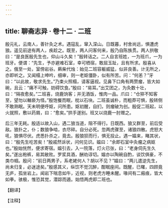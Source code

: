 ```yaml
---
---
---
```

title: 聊斋志异 · 卷十二 · 二班
---

殷元礼，云南人，善针灸之术。遇寇乱，窜入深山。日既暮，村舍尚远，惧遭虎狼。遥见前途有两人，疾趁之。既至，两人问客何来，殷乃自陈族贯。两人拱敬曰：“是良医殷先生也，仰山斗久矣！”殷转诘之。二人自言班姓，一为班爪，一为班牙。便谓：“先生，予亦避难石室，幸可栖宿，敢屈玉趾，且有所求。殷喜从之。俄至一处，室傍岩谷。爇柴代烛：始见二班容躯威猛，似非良善。计无所之，亦即听之。又闻榻上呻吟，细审，则一老妪僵卧，似有所苦。问：“何恙？”牙曰：“以此故，敬求先生。”乃束火照榻，请客逼视。见鼻下口角有两赘瘤，皆大如碗，且云：“痛不可触，妨碍饮食。”殷曰：“易耳。”出艾团之，为灸数十壮，曰：“隔夜愈矣。”二班喜，烧鹿饷客；并无酒饭，惟肉一品。爪曰：“仓猝不知客至，望勿以輶亵为怪。”殷饱餐而眠，枕以石块。二班虽诚朴，而粗莽可惧，殷转侧不敢熟眠。天未明便呼妪，问所患。妪初醒，自扪，则瘤破为创。殷促二班起，以火就照，敷以药屑，曰：“愈矣。”拱手遂别。班又以烧鹿一肘赠之。

后三年无耗。殷适以故入山，遇二狼当道，阻不得行。日既西。狼又群至，前后受敌。狼扑之，仆；数狼争啮，衣尽碎。自分必死。忽两虎骤至，诸狼四散。虎怒大吼，狼惧尽伏。虎悉扑杀之，竟去。殷狼狈而行，惧无投止。遇一媪来，睹其状，曰：“殷先生吃苦矣！”殷戚然诉状，问何见识。媪曰：“余即石室中灸瘤之病妪也。”殷始恍然，便求寄宿。媪引去，入一院落，灯火已张，曰：“老身伺先生久矣。”遂出袍裤，易其敝败。罗浆具酒，酬劝谆切。媪亦以陶碗自酌，谈饮俱豪，不类巾帼。殷问：“前日两男子，系老姥何人？胡以不见？”媪曰：“两儿遣逆先生，尚未归复，必迷途矣。”殷感其义，纵饮不觉沉醉，酣眠座间。既醒，已曙，四顾竟无庐，孤坐岩上。闻岩下喘息如牛，近视，则老虎方睡未醒。喙间有二瘢痕，皆大如拳。骇极，惟恐其觉，潜踪而遁。始悟两虎即二班也。

【翻译】

【注释】


